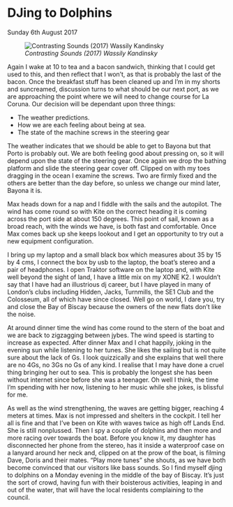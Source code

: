 
# DJing to Dolphins
Sunday 6th August 2017

![*Contrasting Sounds (2017) Wassily Kandinsky*](images/ContrastingSounds.jpg)

Again I wake at 10 to tea and a bacon sandwich, thinking that I could get used to this, and then reflect that I won’t, as that is probably the last of the bacon. Once the breakfast stuff has been cleaned up and I’m in my shorts and suncreamed, discussion turns to what should be our next port, as we are approaching the point where we will need to change course for La Coruna. Our decision will be dependant upon three things:

* The weather predictions.
* How we are each feeling about being at sea.
* The state of the machine screws in the steering gear

The weather indicates that we should be able to get to Bayona but that Porto is probably out. We are both feeling good about pressing on, so it will depend upon the state of the steering gear. Once again we drop the bathing platform and slide the steering gear cover off. Clipped on with my toes dragging in the ocean I examine the screws. Two are firmly fixed and the others are better than the day before, so unless we change our mind later, Bayona it is.

Max heads down for a nap and I fiddle with the sails and the autopilot. The wind has come round so with Kite on the correct heading it is coming across the port side at about 150 degrees. This point of sail, known as a broad reach, with the winds we have, is both fast and comfortable. Once Max comes back up she keeps lookout and I get an opportunity to try out a new equipment configuration.

I bring up my laptop and a small black box which measures about 35 by 15 by 4 cms, I connect the box by usb to the laptop, the boat’s stereo and a pair of headphones. I open Traktor software on the laptop and, with Kite well beyond the sight of land, I have a little mix on my XONE K2. I wouldn’t say that I have had an illustrious dj career, but I have played in many of London’s clubs including Hidden, Jacks, Turnmills, the SE1 Club and the Colosseum, all of which have since closed. Well go on world, I dare you, try and close the Bay of Biscay because the owners of the new flats don’t like the noise.

At around dinner time the wind has come round to the stern of the boat and we are back to zigzagging between jybes. The wind speed is starting to increase as expected. After dinner Max and I chat happily, joking in the evening sun while listening to her tunes. She likes the sailing but is not quite sure about the lack of Gs. I look quizzically and she explains that well there are no 4Gs, no 3Gs no Gs of any kind. I realise that I may have done a cruel thing bringing her out to sea. This is probably the longest she has been without internet since before she was a teenager. Oh well I think, the time I’m spending with her now, listening to her music while she jokes, is blissful for me.

As well as the wind strengthening, the waves are getting bigger, reaching 4 meters at times. Max is not impressed and shelters in the cockpit. I tell her all is fine and that I’ve been on Kite with waves twice as high off Lands End. She is still nonplussed. Then I spy a couple of dolphins and then more and more racing over towards the boat. Before you know it, my daughter has disconnected her phone from the stereo, has it inside a waterproof case on a lanyard around her neck and, clipped on at the prow of the boat, is filming Dave, Doris and their mates. “Play more tunes” she shouts, as we have both become convinced that our visitors like bass sounds. So I find myself djing to dolphins on a Monday evening in the middle of the bay of Biscay. It’s just the sort of crowd, having fun with their boisterous activities, leaping in and out of the water, that will have the local residents complaining to the council.

